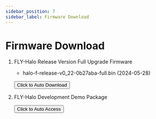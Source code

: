 ```yaml
---
sidebar_position: 7
sidebar_label: Firmware Download
---
```






# Firmware Download

1. FLY-Halo Release Version Full Upgrade Firmware

    * halo-f-release-v0_22-0b27aba-full.bin (2024-05-28) 


    <Button variant="contained" disableElevation href="https://cdn.mellow.klipper.cn/firmware/halo-f-release-v0_22-0b27aba-full.bin">Click to Auto Download</Button>

2. FLY-Halo Development Demo Package

    <Button variant="contained" disableElevation href="https://github.com/Mellow-3D/FLY-Halo">Click to Auto Access</Button>